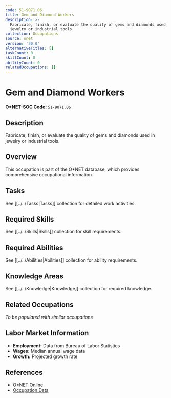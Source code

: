 ```yaml
---
code: 51-9071.06
title: Gem and Diamond Workers
description: >-
  Fabricate, finish, or evaluate the quality of gems and diamonds used in
  jewelry or industrial tools.
collection: Occupations
source: onet
version: '30.0'
alternativeTitles: []
taskCount: 0
skillCount: 0
abilityCount: 0
relatedOccupations: []
---
```

# Gem and Diamond Workers

**O*NET-SOC Code:** `51-9071.06`

## Description

Fabricate, finish, or evaluate the quality of gems and diamonds used in jewelry or industrial tools.

## Overview

This occupation is part of the O*NET database, which provides comprehensive occupational information.

## Tasks

See [[../../Tasks|Tasks]] collection for detailed work activities.

## Required Skills

See [[../../Skills|Skills]] collection for skill requirements.

## Required Abilities

See [[../../Abilities|Abilities]] collection for ability requirements.

## Knowledge Areas

See [[../../Knowledge|Knowledge]] collection for required knowledge.

## Related Occupations

*To be populated with similar occupations*

## Labor Market Information

- **Employment:** Data from Bureau of Labor Statistics
- **Wages:** Median annual wage data
- **Growth:** Projected growth rate

## References

- [O*NET Online](https://www.onetonline.org/link/summary/51-9071.06)
- [Occupation Data](https://www.onetcenter.org/)
